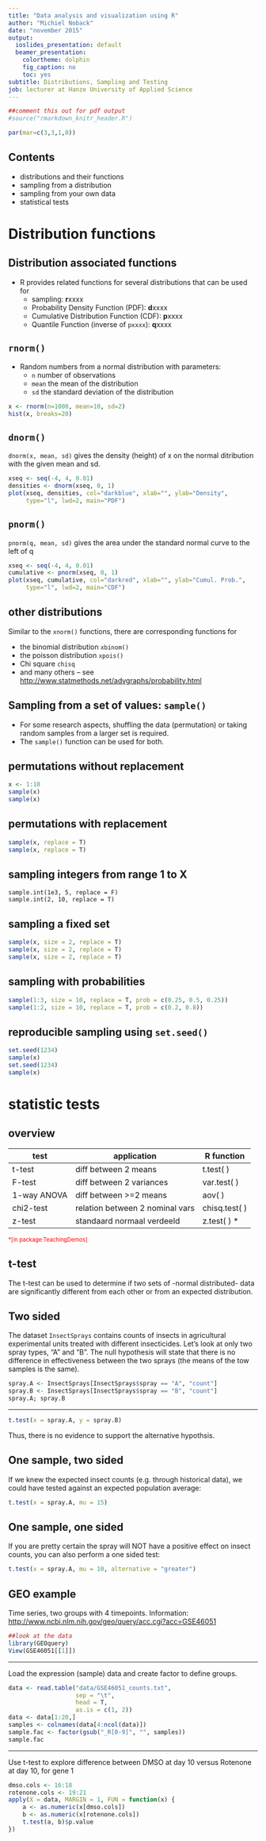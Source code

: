 ```yaml
---
title: "Data analysis and visualization using R"
author: "Michiel Noback"
date: "november 2015"
output:
  ioslides_presentation: default
  beamer_presentation:
    colortheme: dolphin
    fig_caption: no
    toc: yes
subtitle: Distributions, Sampling and Testing
job: lecturer at Hanze University of Applied Science
---
```


```r
##comment this out for pdf output
#source("rmarkdown_knitr_header.R")
```


```r
par(mar=c(3,3,1,0))
```

## Contents

- distributions and their functions
- sampling from a distribution
- sampling from your own data
- statistical tests


# Distribution functions

## Distribution associated functions

- R provides related functions for several distributions that can be used for  
    - sampling: **r**xxxx
    - Probability Density Function (PDF): **d**xxxx
    - Cumulative Distribution Function (CDF): **p**xxxx
    - Quantile Function (inverse of `pxxxx`): **q**xxxx

## `rnorm()` 
- Random numbers from a normal distribution with parameters:  
    - `n` number of observations
    - `mean` the mean of the distribution
    - `sd` the standard deviation of the distribution

```r
x <- rnorm(n=1000, mean=10, sd=2)
hist(x, breaks=20)
```


## `dnorm()`
`dnorm(x, mean, sd)` gives the density (height) of x on the normal ditribution with the given mean and sd. 

```r
xseq <- seq(-4, 4, 0.01)
densities <- dnorm(xseq, 0, 1)
plot(xseq, densities, col="darkblue", xlab="", ylab="Density",
     type="l", lwd=2, main="PDF")
```


## `pnorm()`
`pnorm(q, mean, sd)` gives the area under the standard normal curve to
the left of q

```r
xseq <- seq(-4, 4, 0.01)
cumulative <- pnorm(xseq, 0, 1)
plot(xseq, cumulative, col="darkred", xlab="", ylab="Cumul. Prob.",
     type="l", lwd=2, main="CDF")
```


## other distributions

Similar to the `xnorm()` functions, there are corresponding functions for  

- the binomial distribution `xbinom()`  
- the poisson distribution `xpois()`  
- Chi square `chisq`
- and many others -- see [http://www.statmethods.net/advgraphs/probability.html](http://www.statmethods.net/advgraphs/probability.html) 


## Sampling from a set of values: `sample()`

- For some research aspects, shuffling the data (permutation) or taking random samples from a larger set is required.
- The `sample()` function can be used for both.


## permutations without replacement

```r
x <- 1:10
sample(x)
sample(x)
```


## permutations with replacement

```r
sample(x, replace = T)
sample(x, replace = T)
```


## sampling integers from range 1 to X

```rsampling_demo_3
sample.int(1e3, 5, replace = F)
sample.int(2, 10, replace = T)
```


## sampling a fixed set

```r
sample(x, size = 2, replace = T)
sample(x, size = 2, replace = T)
sample(x, size = 2, replace = T)
```


## sampling with probabilities

```r
sample(1:3, size = 10, replace = T, prob = c(0.25, 0.5, 0.25))
sample(1:2, size = 10, replace = T, prob = c(0.2, 0.8))
```


## reproducible sampling using `set.seed()`

```r
set.seed(1234)
sample(x)
set.seed(1234)
sample(x)
```



# statistic tests

## overview

| test        | application                     | R function    | 
|-------------|---------------------------------|---------------| 
| t-test      | diff between 2 means            | t.test( )     | 
| F-test      | diff between 2 variances        | var.test( )   | 
| 1-way ANOVA | diff between >=2 means          | aov( )        | 
| chi2-test   | relation between 2 nominal vars | chisq.test( ) | 
| z-test      | standaard normaal verdeeld      | z.test( ) *   | 

<span style="color: red; font-size: 0.8em;">\*[in package:TeachingDemos]</span>

## t-test

The t-test can be used to determine if two sets of -normal distributed- data are significantly different from each other or from an expected distribution.

## Two sided

The dataset `InsectSprays` contains counts of insects in agricultural experimental units treated with different insecticides. Let's look at only two spray types, "A" and "B". The null hypothesis will state that there is no difference in effectiveness between the two sprays (the means of the tow samples is the same).

```r
spray.A <- InsectSprays[InsectSprays$spray == "A", "count"]
spray.B <- InsectSprays[InsectSprays$spray == "B", "count"]
spray.A; spray.B
```

-----  

```r
t.test(x = spray.A, y = spray.B)
```

Thus, there is no evidence to support the alternative hypothsis.

## One sample, two sided

If we knew the expected insect counts (e.g. through historical data), we could have tested against an expected population average:


```r
t.test(x = spray.A, mu = 15)
```


## One sample, one sided

If you are pretty certain the spray will NOT have a positive effect on insect counts, you can also perform a one sided test:

```r
t.test(x = spray.A, mu = 10, alternative = "greater")
```


## GEO example

Time series, two groups with 4 timepoints. Information: [http://www.ncbi.nlm.nih.gov/geo/query/acc.cgi?acc=GSE46051](http://www.ncbi.nlm.nih.gov/geo/query/acc.cgi?acc=GSE46051)

```r
##look at the data
library(GEOquery)
View(GSE46051[[1]])
```

-----  

Load the expression (sample) data and create factor to define groups.

```r
data <- read.table("data/GSE46051_counts.txt",
                   sep = "\t",
                   head = T,
                   as.is = c(1, 2))
data <- data[1:20,]
samples <- colnames(data[4:ncol(data)])
sample.fac <- factor(gsub("_R[0-9]", "", samples))
sample.fac
```


-----  

Use t-test to explore difference between DMSO at day 10 versus Rotenone at day 10, for gene 1


```r
dmso.cols <- 16:18
rotenone.cols <- 19:21
apply(X = data, MARGIN = 1, FUN = function(x) {
    a <- as.numeric(x[dmso.cols])
    b <- as.numeric(x[rotenone.cols])
    t.test(a, b)$p.value
})
```






